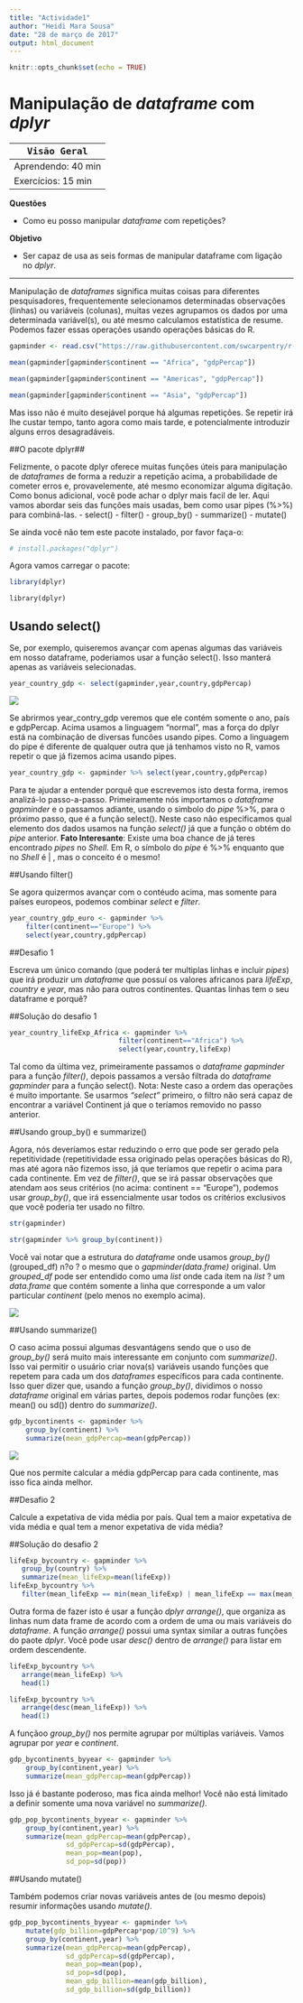 ```yaml
---
title: "Actividade1"
author: "Heidi Mara Sousa"
date: "28 de março de 2017"
output: html_document
---
```


```r
knitr::opts_chunk$set(echo = TRUE)
```

# Manipulação de *dataframe* com *dplyr*


|<big>`Visão Geral`</big>|
|----------
|Aprendendo:  40 min |
|Exercícios: 15 min  |

**Questões**

- Como eu posso manipular *dataframe* com repetições?

**Objetivo**

- Ser capaz de usa as seis formas de manipular dataframe com ligação no *dplyr*.

***

Manipulação de *dataframes* significa muitas coisas para diferentes pesquisadores, frequentemente selecionamos determinadas observações (linhas) ou variáveis (colunas), muitas vezes agrupamos os dados por uma determinada variável(s), ou até mesmo calculamos estatística de resume. Podemos fazer essas operações usando operações básicas do R.


```r
gapminder <- read.csv("https://raw.githubusercontent.com/swcarpentry/r-novice-gapminder/gh-pages/_episodes_rmd/data/gapminder-FiveYearData.csv")
```

```r
mean(gapminder[gapminder$continent == "Africa", "gdpPercap"])

```

```r
mean(gapminder[gapminder$continent == "Americas", "gdpPercap"])

```

```r
mean(gapminder[gapminder$continent == "Asia", "gdpPercap"])

```

Mas isso não é muito desejável porque há algumas repetições. Se repetir irá lhe custar tempo, tanto agora como mais tarde, e potencialmente introduzir alguns erros desagradáveis.



##O pacote dplyr##

Felizmente, o pacote dplyr oferece muitas funções úteis para manipulação de *dataframes* de forma a reduzir a repetição acima, a probabilidade de cometer erros e, provavelemente, até mesmo economizar alguma digitação. Como bonus adicional, você pode achar o dplyr mais facil de ler.
Aqui vamos abordar seis das funções mais usadas, bem como usar pipes (%>%) para combiná-las.
- select() 
- filter()
- group_by()
- summarize()
- mutate() 

Se ainda você não tem este pacote instalado, por favor faça-o:

```r
# install.packages("dplyr")
```


Agora vamos carregar o pacote:

```r
library(dplyr)
```
~~~~~~~~~~~~~~
library(dplyr)
~~~~~~~~~~~~~~

## Usando select()

Se, por exemplo, quiseremos avançar com apenas algumas das variáveis em nosso dataframe, poderiamos usar a função select(). Isso manterá apenas as variáveis selecionadas.



```r
year_country_gdp <- select(gapminder,year,country,gdpPercap)

```

![](http://swcarpentry.github.io/r-novice-gapminder/fig/13-dplyr-fig1.png)



Se abrirmos year_contry_gdp veremos que ele contém somente o ano, país e gdpPercap. Acima usamos a linguagem "normal", mas a força do dplyr está na combinação de diversas funcões usando pipes. Como a linguagem do pipe é diferente de qualquer outra que já tenhamos visto no R, vamos repetir o que já fizemos acima usando pipes.

```r
year_country_gdp <- gapminder %>% select(year,country,gdpPercap)

```

Para te ajudar a entender porquê que escrevemos isto desta forma, iremos analizá-lo passo-a-passo. Primeiramente nós importamos o *dataframe* *gapminder* e o passamos adiante, usando o simbolo do *pipe* %>%,  para o próximo passo, que é a função select(). Neste caso não especificamos qual elemento dos dados usamos na função *select()* já que a função o obtém do *pipe* anterior. **Fato Interesante**: Existe uma boa chance de já teres encontrado *pipes* no *Shell*. Em R, o símbolo do *pipe* é %>% enquanto que no *Shell* é | , mas o conceito é o mesmo!


##Usando filter()

Se agora quizermos avançar com o contéudo acima, mas somente para países europeos, podemos combinar *select* e *filter*.

```r
year_country_gdp_euro <- gapminder %>%
    filter(continent=="Europe") %>%
    select(year,country,gdpPercap)

```


##Desafio 1

Escreva um único comando (que poderá ter multiplas linhas e incluir *pipes*) que irá produzir um *dataframe* que possuí os valores africanos para *lifeExp*, *country* e *year*, mas não para outros continentes. Quantas linhas tem o seu dataframe e porquê?

##Solução do desafio 1

```r
year_country_lifeExp_Africa <- gapminder %>%
                           filter(continent=="Africa") %>%
                           select(year,country,lifeExp)

```


Tal como da última vez, primeiramente passamos o *dataframe* *gapminder* para a função *filter()*, depois passamos a versão filtrada do *dataframe gapminder* para a função select(). Nota: Neste caso a ordem das operações é muito importante. Se usarmos *"select"* primeiro, o filtro não será capaz de encontrar a variável Continent já que o teríamos removido no passo anterior.


##Usando group_by() e summarize()

Agora, nós deveríamos estar reduzindo o erro que pode ser gerado pela repetitividade (repetitividade essa originado pelas operações básicas do R), mas até agora não fizemos isso, já que teríamos que repetir o acima para cada continente. Em vez de *filter()*, que se irá passar observações que atendam aos seus critérios (no acima: continent == "Europe"), podemos usar *group_by()*, que irá essencialmente usar todos os critérios exclusivos que você poderia ter usado no filtro.

```r
str(gapminder)

```

```r
str(gapminder %>% group_by(continent))

```


Você vai notar que a estrutura do *dataframe* onde usamos *group_by()* (grouped_df) n?o ? o mesmo que o *gapminder(data.frame)* original. Um *grouped_df* pode ser entendido como uma *list* onde cada item na *list*  ? um *data.frame* que contém somente a linha que corresponde a um valor particular *continent* (pelo menos no exemplo acima).

![](http://swcarpentry.github.io/r-novice-gapminder/fig/13-dplyr-fig2.png)

##Usando summarize()

O caso acima possui algumas desvantágens sendo que o uso de *group_by()* será muito mais interessante em conjunto com *summarize()*. Isso vai permitir o usuário criar nova(s) variáveis usando funções que repetem para cada um dos *dataframes* específicos para cada continente.  Isso quer dizer que, usando a função *group_by()*, dividimos o nosso *dataframe* original em várias partes, depois podemos rodar funções (ex: mean() ou sd()) dentro do *summarize()*.

```r
gdp_bycontinents <- gapminder %>%
    group_by(continent) %>%
    summarize(mean_gdpPercap=mean(gdpPercap)) 

```
![](http://swcarpentry.github.io/r-novice-gapminder/fig/13-dplyr-fig3.png)

Que nos permite calcular a média gdpPercap para cada continente, mas isso fica ainda melhor.



##Desafio 2

Calcule a expetativa de vida média por país. Qual tem a maior expetativa de vida média e qual tem a menor expetativa de vida média?

##Solução do desafio 2
```r
lifeExp_bycountry <- gapminder %>%
   group_by(country) %>%
   summarize(mean_lifeExp=mean(lifeExp))
lifeExp_bycountry %>% 
   filter(mean_lifeExp == min(mean_lifeExp) | mean_lifeExp == max(mean_lifeExp))

```

Outra forma de fazer isto é usar a função *dplyr arrange()*, que organiza as linhas num data frame de acordo com a ordem de uma ou mais variáveis do *dataframe*. A função *arrange()* possui uma syntax similar a outras funções do paote *dplyr*. Você pode usar *desc()*  dentro de *arrange()*  para listar em ordem descendente.


```r
lifeExp_bycountry %>%
   arrange(mean_lifeExp) %>%
   head(1)
```

```r
lifeExp_bycountry %>%
   arrange(desc(mean_lifeExp)) %>%
   head(1)
```


A funçãoo *group_by()* nos permite agrupar por múltiplas variáveis. Vamos agrupar por *year* e *continent*.

```r
gdp_bycontinents_byyear <- gapminder %>%
    group_by(continent,year) %>%
    summarize(mean_gdpPercap=mean(gdpPercap))
```


Isso já é bastante poderoso, mas fica ainda melhor! Você não está limitado a definir somente uma nova variável no *summarize()*.


```r
gdp_pop_bycontinents_byyear <- gapminder %>%
    group_by(continent,year) %>%
    summarize(mean_gdpPercap=mean(gdpPercap),
              sd_gdpPercap=sd(gdpPercap),
              mean_pop=mean(pop),
              sd_pop=sd(pop))
```


##Usando mutate()

Também podemos criar novas variáveis antes de (ou mesmo depois) resumir informações usando *mutate()*.


```r
gdp_pop_bycontinents_byyear <- gapminder %>%
    mutate(gdp_billion=gdpPercap*pop/10^9) %>%
    group_by(continent,year) %>%
    summarize(mean_gdpPercap=mean(gdpPercap),
              sd_gdpPercap=sd(gdpPercap),
              mean_pop=mean(pop),
              sd_pop=sd(pop),
              mean_gdp_billion=mean(gdp_billion),
              sd_gdp_billion=sd(gdp_billion))

```